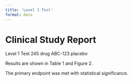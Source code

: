 ```yaml
---
title: 'Level 1 Test'
format: docx
---
```


# Clinical Study Report

Level 1 Test [245]{custom-style="ProtectedParam"} [drug ABC-123]{custom-style="ProtectedParam"} [placebo]{custom-style="ProtectedParam"}

Results are shown in [Table 1]{custom-style="CrossReference"} and [Figure 2]{custom-style="CrossReference"}.

The primary endpoint was met with statistical significance.
